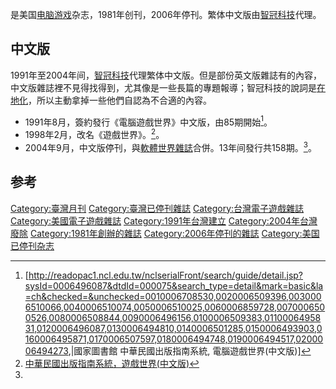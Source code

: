 {{Incomplete|reason=未介紹美國原版雜誌資訊|time=2020-10-06}}

{{NoteTA
| G1 = Games
}}

{{vgname|電腦遊戲世界|en=Computer Gaming World}}是美国[[电脑游戏|电脑游戏]]杂志，1981年创刊，2006年停刊。繁体中文版由[[智冠科技|智冠科技]]代理。

== 中文版 == 

1991年至2004年间，[[智冠科技|智冠科技]]代理繁体中文版。但是部份英文版雜誌有的內容，中文版雜誌裡不見得找得到，尤其像是一些長篇的專題報導；智冠科技的說詞是[[在地化|在地化]]，所以主動拿掉一些他們自認為不合適的內容。

* 1991年8月，簽約發行《電腦遊戲世界》中文版，由85期開始<ref name="出版歷史">[http://readopac1.ncl.edu.tw/nclserialFront/search/guide/detail.jsp?sysId=0006496087&dtdId=000075&search_type=detail&mark=basic&la=ch&checked=&unchecked=0010006708530,0020006509396,0030006510066,0040006510074,0050006510025,0060006859728,0070006500526,0080006508844,0090006496156,0100006509383,0110006495831,0120006496087,0130006494810,0140006501285,0150006493903,0160006495871,0170006507597,0180006494748,0190006494517,0200006494273,|國家圖書館 中華民國出版指南系統, 電腦遊戲世界(中文版)]</ref>。
* 1998年2月，改名《遊戲世界》。<ref name="出版歷史2">[http://readopac1.ncl.edu.tw/nclserialFront/search/guide/detail.jsp?sysId=0006498725&dtdId=000075&search_type=detail&mark=basic&la=ch&|國家圖書館 中華民國出版指南系統，遊戲世界(中文版)]</ref>。
* 2004年9月，中文版停刊，與[[軟體世界|軟體世界雜誌]]合併。13年间發行共158期。<ref name="出版歷史"/>。

== 参考 ==

{{Reflist}}

{{电子游戏媒体}}

{{DEFAULTSORT:Computer Gaming World}}
[[Category:臺灣月刊|Category:臺灣月刊]]
[[Category:臺灣已停刊雜誌|Category:臺灣已停刊雜誌]]
[[Category:台灣電子遊戲雜誌|Category:台灣電子遊戲雜誌]]
[[Category:美國電子遊戲雜誌|Category:美國電子遊戲雜誌]]
[[Category:1991年台灣建立|Category:1991年台灣建立]]
[[Category:2004年台灣廢除|Category:2004年台灣廢除]]
[[Category:1981年創辦的雜誌|Category:1981年創辦的雜誌]]
[[Category:2006年停刊的雜誌|Category:2006年停刊的雜誌]]
[[Category:美国已停刊杂志|Category:美国已停刊杂志]]

{{videogame-mag-stub}}
